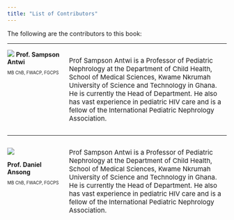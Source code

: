 ```yaml
---
title: "List of Contributors"
---
```


The following are the contributors to this book:

---

:::: columns
::: {.column width="25%"}
![](images/prof-sampson-antwi.jpg) **Prof. Sampson Antwi** <br>
<p style="font-size:10px; "> MB ChB, FWACP, FGCPS </p>
:::

::: {.column width="75%"}
<p style="font-size:15px; ">Prof Sampson Antwi is a Professor of Pediatric Nephrology at the Department of Child Health, School of Medical Sciences, Kwame Nkrumah University of Science and Technology in Ghana. He is currently the Head of Department. He also has vast experience in pediatric HIV care and is a fellow of the International Pediatric Nephrology Association.</p>
:::
::::

-----

:::: columns
::: {.column width="25%"}
![](images/prof-daniel-ansong.jpg)

**Prof. Daniel Ansong** <br>
<p style="font-size:10px; ">MB ChB, FWACP, FGCPS</p>
:::

::: {.column width="75%"}
<p style="font-size:15px; ">Prof Sampson Antwi is a Professor of Pediatric Nephrology at the Department of Child Health, School of Medical Sciences, Kwame Nkrumah University of Science and Technology in Ghana. He is currently the Head of Department. He also has vast experience in pediatric HIV care and is a fellow of the International Pediatric Nephrology Association.</p>
:::
::::
